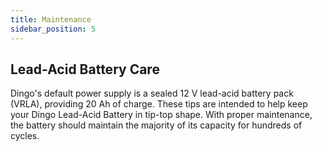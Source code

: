 ```yaml
---
title: Maintenance
sidebar_position: 5
---
```



<ComponentIntroductionDingo />

## Lead-Acid Battery Care

Dingo's default power supply is a sealed 12 V lead-acid battery pack (VRLA), providing 20 Ah of charge.
These tips are intended to help keep your Dingo Lead-Acid Battery in tip-top shape.
With proper maintenance, the battery should maintain the majority of its capacity for hundreds of cycles.

<ComponentLeadAcidBatteryCare />
